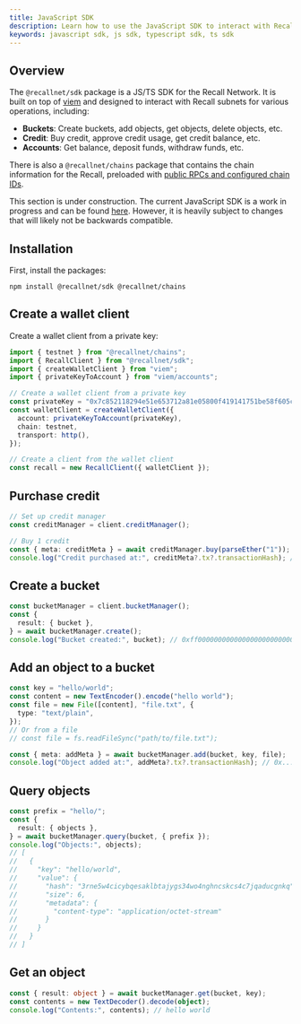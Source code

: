 ```yaml
---
title: JavaScript SDK
description: Learn how to use the JavaScript SDK to interact with Recall.
keywords: javascript sdk, js sdk, typescript sdk, ts sdk
---
```


## Overview

The `@recallnet/sdk` package is a JS/TS SDK for the Recall Network. It is built on top of
[viem](https://viem.sh/) and designed to interact with Recall subnets for various operations,
including:

- **Buckets**: Create buckets, add objects, get objects, delete objects, etc.
- **Credit**: Buy credit, approve credit usage, get credit balance, etc.
- **Accounts**: Get balance, deposit funds, withdraw funds, etc.

There is also a `@recallnet/chains` package that contains the chain information for the Recall,
preloaded with [public RPCs and configured chain IDs](/protocol/contracts).

<Callout type="info">

This section is under construction. The current JavaScript SDK is a work in progress and can be
found [here](https://github.com/recallnet/js-recall). However, it is heavily subject to changes that
will likely not be backwards compatible.

</Callout>

<Steps>

<Step>

## Installation

First, install the packages:

```package-install
npm install @recallnet/sdk @recallnet/chains
```

</Step>

<Step>

## Create a wallet client

Create a wallet client from a private key:

```ts
import { testnet } from "@recallnet/chains";
import { RecallClient } from "@recallnet/sdk";
import { createWalletClient } from "viem";
import { privateKeyToAccount } from "viem/accounts";

// Create a wallet client from a private key
const privateKey = "0x7c852118294e51e653712a81e05800f419141751be58f605c371e15141b007a6";
const walletClient = createWalletClient({
  account: privateKeyToAccount(privateKey),
  chain: testnet,
  transport: http(),
});

// Create a client from the wallet client
const recall = new RecallClient({ walletClient });
```

</Step>

<Step>

## Purchase credit

```ts
// Set up credit manager
const creditManager = client.creditManager();

// Buy 1 credit
const { meta: creditMeta } = await creditManager.buy(parseEther("1"));
console.log("Credit purchased at:", creditMeta?.tx?.transactionHash); // 0x...
```

</Step>

<Step>

## Create a bucket

```ts
const bucketManager = client.bucketManager();
const {
  result: { bucket },
} = await bucketManager.create();
console.log("Bucket created:", bucket); // 0xff0000000000000000000000000000000000008f
```

</Step>

<Step>

## Add an object to a bucket

```typescript
const key = "hello/world";
const content = new TextEncoder().encode("hello world");
const file = new File([content], "file.txt", {
  type: "text/plain",
});
// Or from a file
// const file = fs.readFileSync("path/to/file.txt");

const { meta: addMeta } = await bucketManager.add(bucket, key, file);
console.log("Object added at:", addMeta?.tx?.transactionHash); // 0x...
```

</Step>

<Step>

## Query objects

```typescript
const prefix = "hello/";
const {
  result: { objects },
} = await bucketManager.query(bucket, { prefix });
console.log("Objects:", objects);
// [
//   {
//     "key": "hello/world",
//     "value": {
//       "hash": "3rne5w4cicybqesaklbtajygs34wo4nghncskcs4c7jqaducgnkq",
//       "size": 6,
//       "metadata": {
//         "content-type": "application/octet-stream"
//       }
//     }
//   }
// ]
```

</Step>

<Step>

## Get an object

```typescript
const { result: object } = await bucketManager.get(bucket, key);
const contents = new TextDecoder().decode(object);
console.log("Contents:", contents); // hello world
```

</Step>

</Steps>
